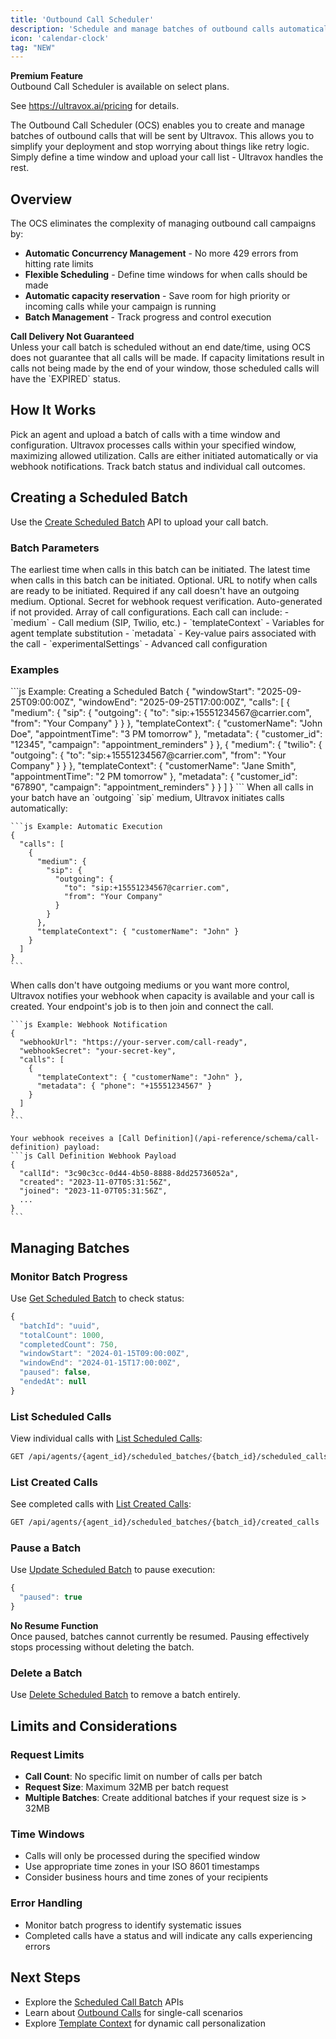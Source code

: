 ```yaml
---
title: 'Outbound Call Scheduler'
description: 'Schedule and manage batches of outbound calls automatically with concurrency control and retry handling.'
icon: 'calendar-clock'
tag: "NEW"
---
```


<Callout icon="star" color="#FFC107" iconType="regular">
  <b>Premium Feature</b>
  <br />
  Outbound Call Scheduler is available on select plans.
  
  See https://ultravox.ai/pricing for details.
</Callout>

The Outbound Call Scheduler (OCS) enables you to create and manage batches of outbound calls that will be sent by Ultravox. This allows you to simplify your deployment and stop worrying about things like retry logic. Simply define a time window and upload your call list - Ultravox handles the rest.

## Overview

The OCS eliminates the complexity of managing outbound call campaigns by:

- **Automatic Concurrency Management** - No more 429 errors from hitting rate limits
- **Flexible Scheduling** - Define time windows for when calls should be made
- **Automatic capacity reservation** - Save room for high priority or incoming calls while your campaign is running
- **Batch Management** - Track progress and control execution

<Danger>
  <b>Call Delivery Not Guaranteed</b>
  <br />
  Unless your call batch is scheduled without an end date/time, using OCS does not guarantee that all calls will be made. If capacity limitations result in calls not being made by the end of your window, those scheduled calls will have the `EXPIRED` status.
</Danger>

## How It Works

<Steps>
  <Step title="Create a Scheduled Batch">
    Pick an agent and upload a batch of calls with a time window and configuration.
  </Step>
  <Step title="Automatic Processing">
    Ultravox processes calls within your specified window, maximizing allowed utilization.
  </Step>
  <Step title="Call Execution">
    Calls are either initiated automatically or via webhook notifications.
  </Step>
  <Step title="Monitor Progress">
    Track batch status and individual call outcomes.
  </Step>
</Steps>

## Creating a Scheduled Batch

Use the [Create Scheduled Batch](/api-reference/agents/agents-scheduled-batches-post) API to upload your call batch.

### Batch Parameters
<ParamField body="windowStart" type="string" format="date-time">
  The earliest time when calls in this batch can be initiated.
</ParamField>

<ParamField body="windowEnd" type="string" format="date-time">
  The latest time when calls in this batch can be initiated.
</ParamField>

<ParamField body="webhookUrl" type="string" format="uri">
  Optional. URL to notify when calls are ready to be initiated. Required if any call doesn't have an outgoing medium.
</ParamField>

<ParamField body="webhookSecret" type="string">
  Optional. Secret for webhook request verification. Auto-generated if not provided.
</ParamField>

<ParamField body="calls" type="array" required>
  Array of call configurations. Each call can include:
  - `medium` - Call medium (SIP, Twilio, etc.)
  - `templateContext` - Variables for agent template substitution
  - `metadata` - Key-value pairs associated with the call
  - `experimentalSettings` - Advanced call configuration
</ParamField>

### Examples
<Tabs>
  <Tab title="Creating a Batch" icon="plus">
    ```js Example: Creating a Scheduled Batch
    {
      "windowStart": "2025-09-25T09:00:00Z",
      "windowEnd": "2025-09-25T17:00:00Z",
      "calls": [
        {
          "medium": {
            "sip": {
              "outgoing": {
                "to": "sip:+15551234567@carrier.com",
                "from": "Your Company"
              }
            }
          },
          "templateContext": {
            "customerName": "John Doe",
            "appointmentTime": "3 PM tomorrow"
          },
          "metadata": {
            "customer_id": "12345",
            "campaign": "appointment_reminders"
          }
        },
        {
          "medium": {
            "twilio": {
              "outgoing": {
                "to": "sip:+15551234567@carrier.com",
                "from": "Your Company"
              }
            }
          },
          "templateContext": {
            "customerName": "Jane Smith", 
            "appointmentTime": "2 PM tomorrow"
          },
          "metadata": {
            "customer_id": "67890",
            "campaign": "appointment_reminders"
          }
        }
      ]
    }
    ```
  </Tab>
  <Tab title="Example: Automatic Execution" icon="bolt-auto">
    When all calls in your batch have an `outgoing` `sip` medium, Ultravox initiates calls automatically:

    ```js Example: Automatic Execution
    {
      "calls": [
        {
          "medium": {
            "sip": {
              "outgoing": {
                "to": "sip:+15551234567@carrier.com",
                "from": "Your Company"
              }
            }
          },
          "templateContext": { "customerName": "John" }
        }
      ]
    }
    ```
  </Tab>
  <Tab title="Example: Webhook Notification" icon="webhook">
    When calls don't have outgoing mediums or you want more control, Ultravox notifies your webhook when capacity is available and your call is created. Your endpoint's job is to then join and connect the call.

    ```js Example: Webhook Notification
    {
      "webhookUrl": "https://your-server.com/call-ready",
      "webhookSecret": "your-secret-key",
      "calls": [
        {
          "templateContext": { "customerName": "John" },
          "metadata": { "phone": "+15551234567" }
        }
      ]
    }
    ```

    Your webhook receives a [Call Definition](/api-reference/schema/call-definition) payload:
    ```js Call Definition Webhook Payload
    {
      "callId": "3c90c3cc-0d44-4b50-8888-8dd25736052a",
      "created": "2023-11-07T05:31:56Z",
      "joined": "2023-11-07T05:31:56Z",
      ...
    }
    ```
  </Tab>
</Tabs>

## Managing Batches

### Monitor Batch Progress
Use [Get Scheduled Batch](/api-reference/agents/agents-scheduled-batches-get) to check status:

```js Response Example
{
  "batchId": "uuid",
  "totalCount": 1000,
  "completedCount": 750,
  "windowStart": "2024-01-15T09:00:00Z",
  "windowEnd": "2024-01-15T17:00:00Z",
  "paused": false,
  "endedAt": null
}
```

### List Scheduled Calls
View individual calls with [List Scheduled Calls](/api-reference/agents/agents-scheduled-batches-scheduled-calls-list):

```bash
GET /api/agents/{agent_id}/scheduled_batches/{batch_id}/scheduled_calls?status=SUCCESS
```

### List Created Calls  
See completed calls with [List Created Calls](/api-reference/agents/agents-scheduled-batches-created-calls-list):

```bash
GET /api/agents/{agent_id}/scheduled_batches/{batch_id}/created_calls
```

### Pause a Batch
Use [Update Scheduled Batch](/api-reference/agents/agents-scheduled-batches-patch) to pause execution:

```js Pause Batch
{
  "paused": true
}
```

<Warning>
  <b>No Resume Function</b>
  <br />
  Once paused, batches cannot currently be resumed. Pausing effectively stops processing without deleting the batch.
</Warning>

### Delete a Batch
Use [Delete Scheduled Batch](/api-reference/agents/agents-scheduled-batches-delete) to remove a batch entirely.

## Limits and Considerations

### Request Limits
- **Call Count**: No specific limit on number of calls per batch
- **Request Size**: Maximum 32MB per batch request
- **Multiple Batches**: Create additional batches if your request size is > 32MB

### Time Windows
- Calls will only be processed during the specified window
- Use appropriate time zones in your ISO 8601 timestamps
- Consider business hours and time zones of your recipients

### Error Handling
- Monitor batch progress to identify systematic issues
- Completed calls have a status and will indicate any calls experiencing errors

## Next Steps
- Explore the [Scheduled Call Batch](/api-reference/agents/agents-scheduled-batches-list) APIs
- Learn about [Outbound Calls](/telephony/outbound-calls) for single-call scenarios
- Explore [Template Context](/agents/making-calls#template-context-and-variables) for dynamic call personalization  